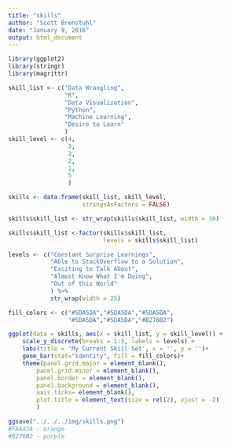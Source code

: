 ```yaml
---
title: "skills"
author: "Scott Brenstuhl"
date: "January 9, 2016"
output: html_document
---
```


```r
library(ggplot2)
library(stringr)
library(magrittr)

skill_list <- c("Data Wrangling",
                "R",
                "Data Visualization",
                "Python",
                "Machine Learning",
                "Desire to Learn"
                )
skill_level <- c(4,
                 3,
                 3,
                 2,
                 1,
                 5
                 )

skills <- data.frame(skill_list, skill_level, 
                     stringsAsFactors = FALSE)

skills$skill_list <- str_wrap(skills$skill_list, width = 10)

skills$skill_list <-factor(skills$skill_list, 
                           levels = skills$skill_list)

levels <- c("Constant Surprise Learnings", 
            "Able to StackOverflow to a Solution",
            "Exciting to Talk About",
            "Almost Know What I'm Doing",
            "Out of this World"
            ) %>%
            str_wrap(width = 25)

fill_colors <- c("#5DA5DA","#5DA5DA","#5DA5DA",
                 "#5DA5DA","#5DA5DA","#B276B2")

ggplot(data = skills, aes(x = skill_list, y = skill_level)) +
    scale_y_discrete(breaks = 1:5, labels = levels) +
    labs(title = 'My Current Skill Set', x = '', y = '')+
    geom_bar(stat="identity", fill = fill_colors)+
    theme(panel.grid.major = element_blank(),
        panel.grid.minor = element_blank(),
        panel.border = element_blank(),
        panel.background = element_blank(),
        axis.ticks= element_blank(),
        plot.title = element_text(size = rel(2), vjust = -2)
        )

ggsave("../../../img/skills.png")
#FAA43A - orange
#B276B2 - purple
```

